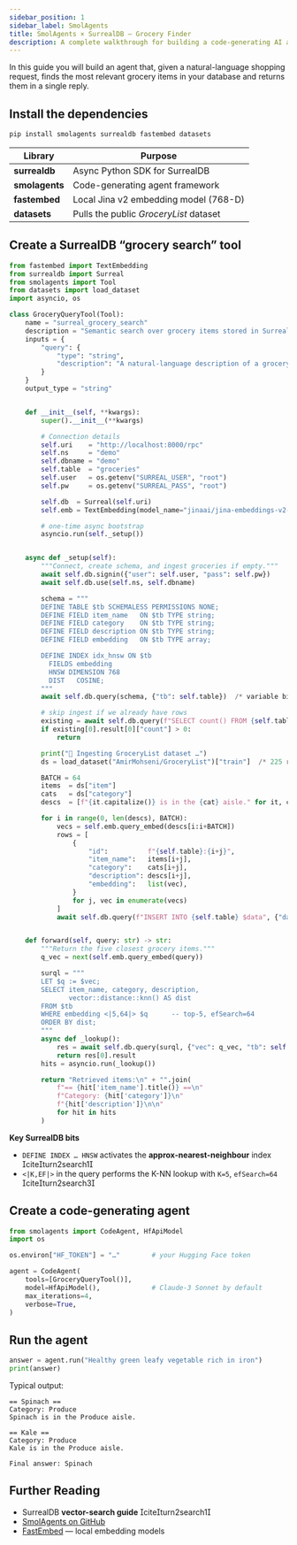 ```yaml
---
sidebar_position: 1
sidebar_label: SmolAgents
title: SmolAgents × SurrealDB — Grocery Finder
description: A complete walkthrough for building a code-generating AI agent that recommends grocery items by querying SurrealDB’s HNSW vector index.
---
```


In this guide you will build an agent that, given a natural-language shopping request, finds the most relevant grocery items in your database and returns them in a single reply.

## Install the dependencies

```bash
pip install smolagents surrealdb fastembed datasets
````

| Library        | Purpose                                |
| -------------- | -------------------------------------- |
| **surrealdb**  | Async Python SDK for SurrealDB         |
| **smolagents** | Code-generating agent framework        |
| **fastembed**  | Local Jina v2 embedding model (768-D)  |
| **datasets**   | Pulls the public *GroceryList* dataset |

## Create a SurrealDB “grocery search” tool

```python
from fastembed import TextEmbedding
from surrealdb import Surreal
from smolagents import Tool
from datasets import load_dataset
import asyncio, os

class GroceryQueryTool(Tool):
    name = "surreal_grocery_search"
    description = "Semantic search over grocery items stored in SurrealDB."
    inputs = {
        "query": {
            "type": "string",
            "description": "A natural-language description of a grocery need.",
        }
    }
    output_type = "string"


    def __init__(self, **kwargs):
        super().__init__(**kwargs)

        # Connection details
        self.uri    = "http://localhost:8000/rpc"
        self.ns     = "demo"
        self.dbname = "demo"
        self.table  = "groceries"
        self.user   = os.getenv("SURREAL_USER", "root")
        self.pw     = os.getenv("SURREAL_PASS", "root")

        self.db  = Surreal(self.uri)
        self.emb = TextEmbedding(model_name="jinaai/jina-embeddings-v2-base-en")

        # one-time async bootstrap
        asyncio.run(self._setup())


    async def _setup(self):
        """Connect, create schema, and ingest groceries if empty."""
        await self.db.signin({"user": self.user, "pass": self.pw})
        await self.db.use(self.ns, self.dbname)

        schema = """
        DEFINE TABLE $tb SCHEMALESS PERMISSIONS NONE;
        DEFINE FIELD item_name   ON $tb TYPE string;
        DEFINE FIELD category    ON $tb TYPE string;
        DEFINE FIELD description ON $tb TYPE string;
        DEFINE FIELD embedding   ON $tb TYPE array;

        DEFINE INDEX idx_hnsw ON $tb
          FIELDS embedding
          HNSW DIMENSION 768
          DIST   COSINE;
        """
        await self.db.query(schema, {"tb": self.table})  /* variable binding */citeturn2search0

        # skip ingest if we already have rows
        existing = await self.db.query(f"SELECT count() FROM {self.table};")
        if existing[0].result[0]["count"] > 0:
            return

        print("🛒 Ingesting GroceryList dataset …")
        ds = load_dataset("AmirMohseni/GroceryList")["train"]  /* 225 rows */citeturn1view0

        BATCH = 64
        items  = ds["item"]
        cats   = ds["category"]
        descs  = [f"{it.capitalize()} is in the {cat} aisle." for it, cat in zip(items, cats)]

        for i in range(0, len(descs), BATCH):
            vecs = self.emb.query_embed(descs[i:i+BATCH])
            rows = [
                {
                    "id":          f"{self.table}:{i+j}",
                    "item_name":   items[i+j],
                    "category":    cats[i+j],
                    "description": descs[i+j],
                    "embedding":   list(vec),
                }
                for j, vec in enumerate(vecs)
            ]
            await self.db.query(f"INSERT INTO {self.table} $data", {"data": rows})


    def forward(self, query: str) -> str:
        """Return the five closest grocery items."""
        q_vec = next(self.emb.query_embed(query))

        surql = """
        LET $q := $vec;
        SELECT item_name, category, description,
               vector::distance::knn() AS dist
        FROM $tb
        WHERE embedding <|5,64|> $q      -- top-5, efSearch=64
        ORDER BY dist;
        """
        async def _lookup():
            res = await self.db.query(surql, {"vec": q_vec, "tb": self.table})
            return res[0].result
        hits = asyncio.run(_lookup())

        return "Retrieved items:\n" + "".join(
            f"== {hit['item_name'].title()} ==\n"
            f"Category: {hit['category']}\n"
            f"{hit['description']}\n\n"
            for hit in hits
        )
```

**Key SurrealDB bits**

* `DEFINE INDEX … HNSW` activates the **approx-nearest-neighbour** index citeturn2search1
* `<|K,EF|>` in the query performs the K-NN lookup with `K=5`, `efSearch=64` citeturn2search3

## Create a code-generating agent

```python
from smolagents import CodeAgent, HfApiModel
import os

os.environ["HF_TOKEN"] = "…"        # your Hugging Face token

agent = CodeAgent(
    tools=[GroceryQueryTool()],
    model=HfApiModel(),             # Claude-3 Sonnet by default
    max_iterations=4,
    verbose=True,
)
```

## Run the agent

```python
answer = agent.run("Healthy green leafy vegetable rich in iron")
print(answer)
```

Typical output:

```
== Spinach ==
Category: Produce
Spinach is in the Produce aisle.

== Kale ==
Category: Produce
Kale is in the Produce aisle.

Final answer: Spinach
```

## Further Reading

* SurrealDB **vector-search guide** citeturn2search1
* [SmolAgents on GitHub](https://github.com/huggingface/smolagents)
* [FastEmbed](https://github.com/qdrant/fastembed) — local embedding models


